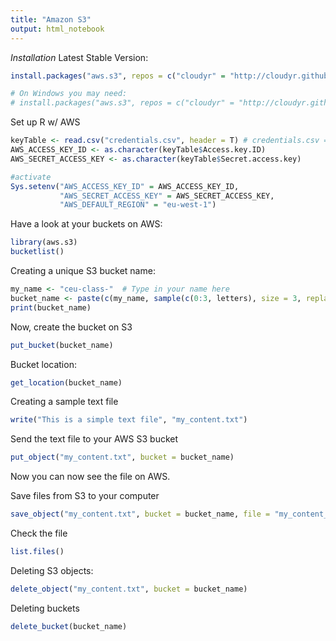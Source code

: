 ```yaml
---
title: "Amazon S3"
output: html_notebook
---
```


*Installation*
Latest Stable Version:
```r
install.packages("aws.s3", repos = c("cloudyr" = "http://cloudyr.github.io/drat"))

# On Windows you may need:
# install.packages("aws.s3", repos = c("cloudyr" = "http://cloudyr.github.io/drat"), INSTALL_opts = "--no-multiarch")
```

Set up R w/ AWS
```r
keyTable <- read.csv("credentials.csv", header = T) # credentials.csv == the CSV downloaded from AWS containing your Acces & Secret keys
AWS_ACCESS_KEY_ID <- as.character(keyTable$Access.key.ID)
AWS_SECRET_ACCESS_KEY <- as.character(keyTable$Secret.access.key)

#activate
Sys.setenv("AWS_ACCESS_KEY_ID" = AWS_ACCESS_KEY_ID,
           "AWS_SECRET_ACCESS_KEY" = AWS_SECRET_ACCESS_KEY,
           "AWS_DEFAULT_REGION" = "eu-west-1") 
```

Have a look at your buckets on AWS:
```r
library(aws.s3)
bucketlist()
```

Creating a unique S3 bucket name:
```r
my_name <- "ceu-class-"  # Type in your name here
bucket_name <- paste(c(my_name, sample(c(0:3, letters), size = 3, replace = TRUE)), collapse = "")
print(bucket_name)
```

Now, create the bucket on S3
```r
put_bucket(bucket_name)
```

Bucket location:
```r
get_location(bucket_name)
```

Creating a sample text file
```r
write("This is a simple text file", "my_content.txt")
```

Send the text file to your AWS S3 bucket
```r
put_object("my_content.txt", bucket = bucket_name)
```
Now you can now see the file on AWS.

Save files from S3 to your computer
```r
save_object("my_content.txt", bucket = bucket_name, file = "my_content_s3.txt")
```

Check the file
```r
list.files()
```

Deleting S3 objects:
```r
delete_object("my_content.txt", bucket = bucket_name)
```

Deleting buckets
```r
delete_bucket(bucket_name)
```
